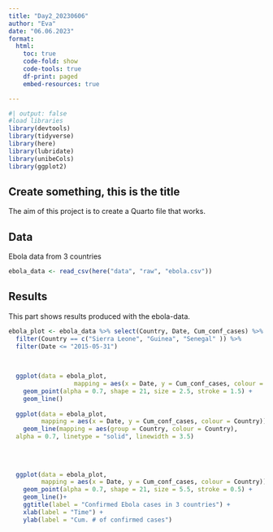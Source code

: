 ```yaml
---
title: "Day2_20230606"
author: "Eva"
date: "06.06.2023"
format:
  html:
    toc: true
    code-fold: show
    code-tools: true
    df-print: paged
    embed-resources: true

---
```


```r
#| output: false
#load libraries
library(devtools)
library(tidyverse)
library(here)
library(lubridate)
library(unibeCols)
library(ggplot2)

```

## Create something, this is the title

The aim of this project is to create a Quarto file that works.

## Data

Ebola data from 3 countries
```r
ebola_data <- read_csv(here("data", "raw", "ebola.csv"))

```

## Results
This part shows results produced with the ebola-data. 

```r

ebola_plot <- ebola_data %>% select(Country, Date, Cum_conf_cases) %>%
  filter(Country == c("Sierra Leone", "Guinea", "Senegal" )) %>%
  filter(Date <= "2015-05-31")

  
  
  ggplot(data = ebola_plot, 
                  mapping = aes(x = Date, y = Cum_conf_cases, colour = Country)) + 
    geom_point(alpha = 0.7, shape = 21, size = 2.5, stroke = 1.5) +
    geom_line()
  
  ggplot(data = ebola_plot, 
         mapping = aes(x = Date, y = Cum_conf_cases, colour = Country)) + 
    geom_line(mapping = aes(group = Country, colour = Country), 
  alpha = 0.7, linetype = "solid", linewidth = 3.5)
 
   
  
  
  ggplot(data = ebola_plot, 
         mapping = aes(x = Date, y = Cum_conf_cases, colour = Country)) + 
    geom_point(alpha = 0.7, shape = 21, size = 5.5, stroke = 0.5) +
    geom_line()+
    ggtitle(label = "Confirmed Ebola cases in 3 countries") +
    xlab(label = "Time") +
    ylab(label = "Cum. # of confirmed cases")
                      

```


